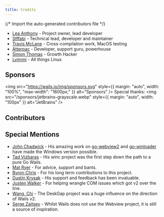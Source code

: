 ```yaml
---
title: Credits
---
```


{/* Import the auto-generated contributors file */}


- [Lea Anthony](https://github.com/leaanthony) - Project owner, lead developer
- [Stffabi](https://github.com/stffabi) - Technical lead, developer and
  maintainer
- [Travis McLane](https://github.com/tmclane) - Cross-compilation work, MacOS
  testing
- [Atterpac](https://github.com/atterpac) - Developer, support guru, powerhouse
- [Simon Thomas](mailto:enquiries@wails.io) - Growth Hacker
- [Lyimmi](https://github.com/Lyimmi) - All things Linux

## Sponsors

<img
  src="https://wails.io/img/sponsors.svg"
  style={{ margin: "auto", width: "100%", "max-width": "1600px;" }}
  alt="Sponsors"
/>
Special thanks:
<img
  src="/sponsors/jetbrains-grayscale.webp"
  style={{ margin: "auto", width: "100px" }}
  alt="JetBrains"
/>

## Contributors

<Contributors />

## Special Mentions

- [John Chadwick](https://github.com/jchv) - His amazing work on
  [go-webview2](https://github.com/jchv/go-webview2) and
  [go-winloader](https://github.com/jchv/go-winloader) have made the Windows
  version possible.
- [Tad Vizbaras](https://github.com/tadvi) - His winc project was the first step
  down the path to a pure Go Wails.
- [Mat Ryer](https://github.com/matryer) - For advice, support and bants.
- [Byron Chris](https://github.com/bh90210) - For his long term contributions to
  this project.
- [Dustin Krysak](https://wiki.ubuntu.com/bashfulrobot) - His support and
  feedback has been invaluable.
- [Justen Walker](https://github.com/justenwalker/) - For helping wrangle COM
  issues which got v2 over the line.
- [Wang, Chi](https://github.com/patr0nus/) - The DeskGap project was a huge
  influence on the direction of Wails v2.
- [Serge Zaitsev](https://github.com/zserge) - Whilst Wails does not use the
  Webview project, it is still a source of inspiration.
